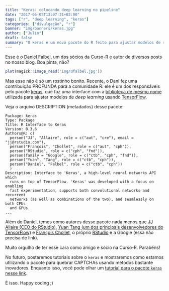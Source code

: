 ```yaml
---
title: "Keras: colocando deep learning no pipeline"
date: "2017-06-05T13:07:31+02:00"
tags: ["r", "deep learning", "keras"]
categories: ["divulgação", "r"]
banner: "img/banners/keras.jpg"
author: ["Julio"]
draft: false
summary: "O keras é um novo pacote do R feito para ajustar modelos de redes neurais profundas. Esse é o primeiro de uma série de posts sobre o assunto. Primeiro, vamos falar dos autores desse pacote..."
---
```


Esse é o [Daniel Falbel](http://curso-r.com/author/daniel/), um dos sócios da Curso-R e autor de diversos posts no nosso blog. Boa pinta, não?

```r
plot(magick::image_read('img/dfalbel.jpg'))
```

Mas esse não é só um rostinho bonito. Recente, o Dani fez uma contribuição PROFUNDA para a comunidade R: ele é um dos responsáveis pelo pacote [keras](https://github.com/rstudio/keras), que faz uma interface com a [biblioteca de mesmo nome](https://keras.io/) utilizada para ajustar modelos de *deep learning* usando [TensorFlow](https://www.tensorflow.org/).

Veja o arquivo DESCRIPTION (metadados) desse pacote:

```
Package: keras
Type: Package
Title: R Interface to Keras
Version: 0.3.6
Authors@R: c(
  person("JJ", "Allaire", role = c("aut", "cre"), email = "jj@rstudio.com"),
  person("François", "Chollet", role = c("aut", "cph")),
  person("RStudio", role = c("cph", "fnd")),
  person(family = "Google", role = c("ctb", "cph", "fnd")),
  person("Yuan", "Tang", role = c("ctb", "cph")),
  person("Daniel", "Falbel", role = c("ctb", "cph"))
  )
Description: Interface to 'Keras', a high-level neural networks API which 
  runs on top of TensorFlow. 'Keras' was developed with a focus on enabling
  fast experimentation, supports both convolutional networks and recurrent
  networks (as well as combinations of the two), and seamlessly on both CPUs
  and GPUs.
...
```

Além do Daniel, temos como autores desse pacote nada menos que [JJ Allaire (CEO do RStudio)](https://en.wikipedia.org/wiki/Joseph_J._Allaire), [Yuan Tang (um dos principais desenvolvedores do TensorFlow)](https://github.com/tensorflow/tensorflow/graphs/contributors) e [François Chollet](http://www.esade.edu/faculty/francois.collet), o próprio [RStudio](https://rstudio.com) e a Google (essa não precisa de link).

Muito orgulho de ter esse cara como amigo e sócio na Curso-R. Parabéns!

No futuro, postaremos tutoriais sobre o `keras` e mostraremos como estamos utilizando o pacote para quebrar CAPTCHAs usando métodos bastante inovadores. Enquanto isso, você pode olhar um [tutorial para o pacote `keras` nesse link](https://rstudio.github.io/keras/).

É isso. Happy coding ;)





















